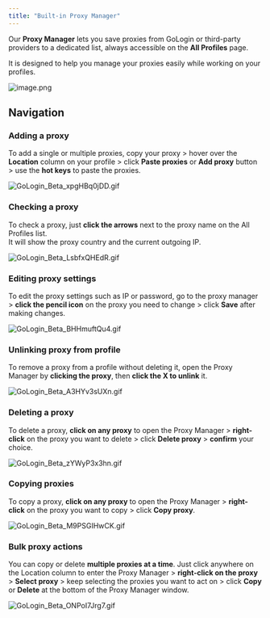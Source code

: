 ```yaml
---
title: "Built-in Proxy Manager"
---
```


Our **Proxy Manager** lets you save proxies from GoLogin or third-party providers to a dedicated list, always accessible on the **All Profiles** page.

It is designed to help you manage your proxies easily while working on your profiles.

![image.png](/images/image.png)

## Navigation

### Adding a proxy

To add a single or multiple proxies, copy your proxy \> hover over the **Location** column on your profile \> click **Paste proxies** or **Add proxy** button \> use the **hot keys** to paste the proxies.

![GoLogin_Beta_xpgHBq0jDD.gif](/images/GoLogin_Beta_xpgHBq0jDD.gif)

### Checking a proxy

To check a proxy, just **click the arrows** next to the proxy name on the All Profiles list.\
It will show the proxy country and the current outgoing IP.

![GoLogin_Beta_LsbfxQHEdR.gif](/images/GoLogin_Beta_LsbfxQHEdR.gif)

### Editing proxy settings

To edit the proxy settings such as IP or password, go to the proxy manager \> **click the pencil icon** on the proxy you need to change \> click **Save** after making changes.

![GoLogin_Beta_BHHmuftQu4.gif](/images/GoLogin_Beta_BHHmuftQu4.gif)

### Unlinking proxy from profile

To remove a proxy from a profile without deleting it, open the Proxy Manager by **clicking the proxy**, then **click the X to unlink** it.

![GoLogin_Beta_A3HYv3sUXn.gif](/images/GoLogin_Beta_A3HYv3sUXn.gif)

### Deleting a proxy

To delete a proxy, **click on any proxy** to open the Proxy Manager \> **right-click** on the proxy you want to delete \> click **Delete proxy** \> **confirm** your choice.

![GoLogin_Beta_zYWyP3x3hn.gif](/images/GoLogin_Beta_zYWyP3x3hn.gif)

### Copying proxies

To copy a proxy, **click on any proxy** to open the Proxy Manager \> **right-click** on the proxy you want to copy \> click **Copy proxy**.

![GoLogin_Beta_M9PSGIHwCK.gif](/images/GoLogin_Beta_M9PSGIHwCK.gif)

### Bulk proxy actions

You can copy or delete **multiple proxies at a time**. Just click anywhere on the Location column to enter the Proxy Manager \> **right-click on the proxy** \> **Select proxy** \> keep selecting the proxies you want to act on \> click **Copy** or **Delete** at the bottom of the Proxy Manager window.

![GoLogin_Beta_ONPoI7Jrg7.gif](/images/GoLogin_Beta_ONPoI7Jrg7.gif)